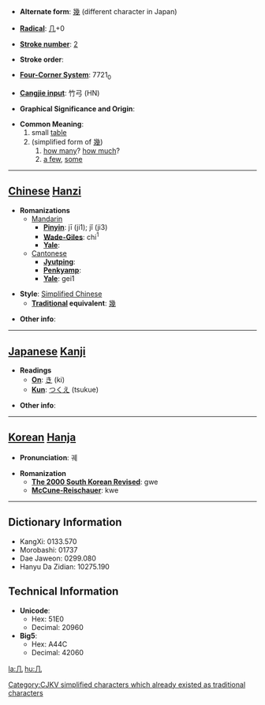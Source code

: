 * '''Alternate form''': [[幾]] (different character in Japan)

* '''[[Wiktionary:Chinese radical index| Radical]]''': [[Wiktionary:Chinese radical index 几|几]]+0

* '''[[Wiktionary:Chinese total strokes index|Stroke number]]''': [[Wiktionary:Chinese total strokes index 2|2]]

* '''Stroke order''': 

* '''[[Wiktionary:Chinese four corner index|Four-Corner System]]''': 7721<sub>0</sub>

* '''[[Wiktionary:Chinese Cangjie index|Cangjie input]]''': 竹弓 (HN)

* '''Graphical Significance and Origin''': 

* '''Common Meaning''': 
*#small [[table]]
*#(simplified form of [[幾]]) 
*##[[how many]]? [[how much]]?
*## [[a few]], [[some]]


----

== [[Chinese]] [[Hanzi]] ==

* '''Romanizations'''
** [[Mandarin]]
*** '''[[Pinyin]]''': jī (ji1); jǐ (ji3)
*** '''[[Wade-Giles]]''': chi<sup>1</sup>
*** '''[[Yale]]''': 
**[[Cantonese]]
***'''[[Jyutping]]''':
***'''[[Penkyamp]]''': 
***'''[[Yale]]''': gei1

* '''Style''': [[Simplified Chinese]] 
** '''[[Traditional Chinese|Traditional]] equivalent''': [[幾]]

* '''Other info''': 

----

== [[Japanese]] [[Kanji]] ==

* '''Readings'''
** '''[[On]]''': [[き]] (ki)
** '''[[Kun]]''': [[つくえ]] (tsukue)

* '''Other info''':  

----

== [[Korean]] [[Hanja]] ==

* '''Pronunciation''': 궤

* '''Romanization'''
** '''[[The 2000 South Korean Revised Romanization|The 2000 South Korean Revised]]''': gwe
** '''[[McCune-Reischauer]]''': kwe

----

== Dictionary Information ==

* KangXi: 0133.570
* Morobashi: 01737
* Dae Jaweon: 0299.080
* Hanyu Da Zidian: 10275.190

== Technical Information ==

* '''Unicode''':
** Hex: 51E0
** Decimal: 20960
* '''Big5''':
** Hex: A44C
** Decimal: 42060

[[Category:CJKV simplified characters which already existed as traditional characters]]

[[la:几]]
[[hu:几]]